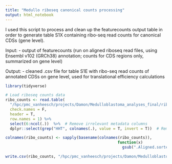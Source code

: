 ```yaml
---
title: "Medullo riboseq canonical counts processing"
output: html_notebook
---
```


I used this script to process and clean up the featurecounts output table in order to generate table S1X containing ribo-seq read counts for canonical CDSs (gene level).

Input:
- output of featurecounts (run on aligned riboseq read files, using Ensembl v102 (GRCh38) annotation; counts for CDS regions only, summarized on gene level)

Output:
- cleaned .csv file for table S1E with ribo-seq read counts of annotated CDSs on gene level, used for translational efficiency calculations

```r
library(tidyverse)
```


```r
# Load riboseq counts data
ribo_counts <- read.table(
  "/hpc/pmc_vanheesch/projects/Damon/Medulloblastoma_analyses_final/riboseq/data/processed/featureCounts/CDS_counts.txt", 
  check.names = F, 
  header = T, 
  row.names = 1) %>%
  select(6:ncol(.))  %>%  # Remove irrelevant metadata columns
  dplyr::select(grep("HHT", colnames(.), value = T, invert = T))  # Remove hht samples

colnames(ribo_counts) <- sapply(basename(colnames(ribo_counts)),
                                                 function(x)
                                                   gsub(".Aligned.sortedByCoord.out.bam", "", x))

write.csv(ribo_counts, "/hpc/pmc_vanheesch/projects/Damon/Medulloblastoma_analyses_final/riboseq/results/tables/S1_riboseq_canonical_counts.csv")
```